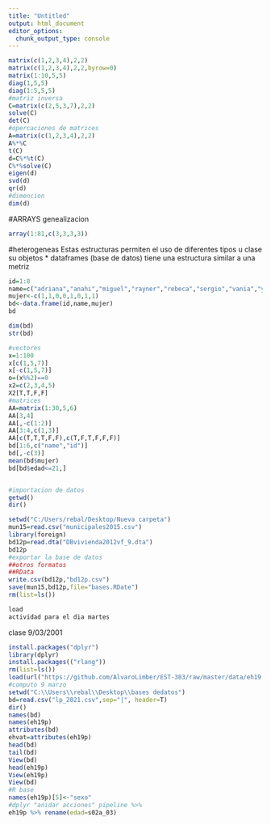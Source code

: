 ```yaml
---
title: "Untitled"
output: html_document
editor_options: 
  chunk_output_type: console
---
```

```r
matrix(c(1,2,3,4),2,2)
matrix(c(1,2,3,4),2,2,byrow=0)
matrix(1:10,5,5)
diag(1,5,5)
diag(1:5,5,5)
#matriz inversa
C=matrix(c(2,5,3,7),2,2)
solve(C)
det(C)
#opercaciones de matrices
A=matrix(c(1,2,3,4),2,2)
A%*%C
t(C)
d=C%*%t(C)
C%*%solve(C)
eigen(d)
svd(d)
qr(d)
#dimencion
dim(d)
```

#ARRAYS genealizacion

```r
array(1:81,c(3,3,3,3))
```
#heterogeneas
Estas estructuras permiten el uso de diferentes tipos u clase su objetos
* dataframes (base de datos)
tiene una estructura similar a una metriz 
```r
id=1:8
name=c("adriana","anahi","miguel","rayner","rebeca","sergio","vania","yoselin")
mujer<-c(1,1,0,0,1,0,1,1)
bd<-data.frame(id,name,mujer)
bd

dim(bd)
str(bd)
```



```r
#vectores
x=1:100
x[c(1,5,7)]
x[-c(1,5,7)]
o=(x%%2)==0
x2=c(2,3,4,5)
X2[T,T,F,F]
#matrices
AA=matrix(1:30,5,6)
AA[3,4]
AA[,-c(1:2)]
AA[3:4,c(1,3)]
AA[c(T,T,T,F,F),c(T,F,T,F,F,F)]
bd[1:6,c("name","id")]
bd[,-c(3)]
mean(bd$mujer)  
bd[bd$edad<=21,]



```




```r
#importacion de datos 
getwd()
dir()

setwd("C:/Users/rebal/Desktop/Nueva carpeta")
mun15=read.csv("municipales2015.csv")
library(foreign)
bd12p=read.dta("DBvivienda2012vf_9.dta")
bd12p
#exportar la base de datos 
##otros formatos
##RData
write.csv(bd12p,"bd12p.csv")
save(mun15,bd12p,file="bases.RDate")
rm(list=ls())

load
actividad para el dia martes 


```
clase 9/03/2001
```r
install.packages("dplyr")
library(dplyr)
install.packages(("rlang"))
rm(list=ls())
load(url("https://github.com/AlvaroLimber/EST-383/raw/master/data/eh19.RData"))
#computo 9 marzo
setwd("C:\\Users\\rebal\\Desktop\\bases dedatos")
bd=read.csv("lp_2021.csv",sep="|", header=T)
dir()
names(bd)
names(eh19p)
attributes(bd)
ehvat=attributes(eh19p)
head(bd)
tail(bd)
View(bd)
head(eh19p)
View(eh19p)
View(bd)
#R base
names(eh19p)[5]<-"sexo"
#dplyr "anidar acciones" pipeline %>%
eh19p %>% rename(edad=s02a_03)


```

